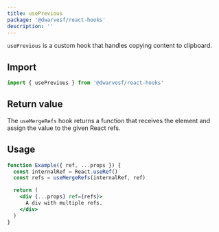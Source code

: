```yaml
---
title: usePrevious
package: '@dwarvesf/react-hooks'
description: ''
---
```


`usePrevious` is a custom hook that handles copying content to clipboard.

## Import

```js
import { usePrevious } from '@dwarvesf/react-hooks'
```

## Return value

The `useMergeRefs` hook returns a function that receives the element and assign
the value to the given React refs.

## Usage

```jsx
function Example({ ref, ...props }) {
  const internalRef = React.useRef()
  const refs = useMergeRefs(internalRef, ref)

  return (
    <div {...props} ref={refs}>
      A div with multiple refs.
    </div>
  )
}
```

